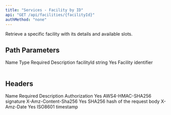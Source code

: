 ```yaml
---
title: "Services - Facility by ID"
api: "GET /api/facilities/{facilityId}"
authMethod: "none"
---
```


Retrieve a specific facility with its details and available slots.

## Path Parameters

<Table>
  <Table.Head>
    <Table.Row>
      <Table.Header>Name</Table.Header>
      <Table.Header>Type</Table.Header>
      <Table.Header>Required</Table.Header>
      <Table.Header>Description</Table.Header>
    </Table.Row>
  </Table.Head>
  <Table.Body>
    <Table.Row>
      <Table.Cell>facilityId</Table.Cell>
      <Table.Cell>string</Table.Cell>
      <Table.Cell>Yes</TableCell>
      <Table.Cell>Facility identifier</TableCell>
    </Table.Row>
  </Table.Body>
</Table>

## Headers

<Table>
  <Table.Head>
    <Table.Row>
      <Table.Header>Name</Table.Header>
      <Table.Header>Required</Table.Header>
      <Table.Header>Description</Table.Header>
    </Table.Row>
  </Table.Head>
  <Table.Body>
    <Table.Row>
      <Table.Cell>Authorization</TableCell>
      <Table.Cell>Yes</TableCell>
      <Table.Cell>AWS4-HMAC-SHA256 signature</TableCell>
    </Table.Row>
    <Table.Row>
      <Table.Cell>X-Amz-Content-Sha256</TableCell>
      <Table.Cell>Yes</TableCell>
      <Table.Cell>SHA256 hash of the request body</TableCell>
    </Table.Row>
    <Table.Row>
      <Table.Cell>X-Amz-Date</TableCell>
      <Table.Cell>Yes</TableCell>
      <Table.Cell>ISO8601 timestamp</TableCell>
    </Table.Row>
  </Table.Body>
</Table>
